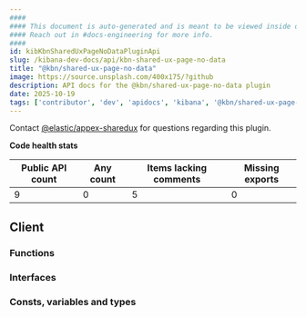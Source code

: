 ```yaml
---
####
#### This document is auto-generated and is meant to be viewed inside our experimental, new docs system.
#### Reach out in #docs-engineering for more info.
####
id: kibKbnSharedUxPageNoDataPluginApi
slug: /kibana-dev-docs/api/kbn-shared-ux-page-no-data
title: "@kbn/shared-ux-page-no-data"
image: https://source.unsplash.com/400x175/?github
description: API docs for the @kbn/shared-ux-page-no-data plugin
date: 2025-10-19
tags: ['contributor', 'dev', 'apidocs', 'kibana', '@kbn/shared-ux-page-no-data']
---
```




Contact [@elastic/appex-sharedux](https://github.com/orgs/elastic/teams/appex-sharedux) for questions regarding this plugin.

**Code health stats**

| Public API count  | Any count | Items lacking comments | Missing exports |
|-------------------|-----------|------------------------|-----------------|
| 9 | 0 | 5 | 0 |

## Client

### Functions
<DocDefinitionList data={kbnSharedUxPageNoDataObj.client.functions}/>

### Interfaces
<DocDefinitionList data={kbnSharedUxPageNoDataObj.client.interfaces}/>

### Consts, variables and types
<DocDefinitionList data={kbnSharedUxPageNoDataObj.client.misc}/>

